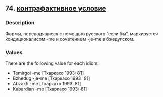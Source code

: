 ## 74. <a href =  'https://agricolamz.github.io/The_Circassian_Isoglosses_Database/74.html'>контрафактивное условие</a>
### Description

Формы, переводящиеся с помощью русского "если бы", маркируется кондиционалисом -me и сочетением -je-me в бжедугском.

### Values
There are the following value for each idiom:

* Temirgoi  -me [Тхаркахо 1993: 81] 
* Bzhedug  -je-me [Тхаркахо 1993: 81] 
* Abzakh  -me [Тхаркахо 1993: 81] 
* Kabardian  -me [Тхаркахо 1993: 81] 


